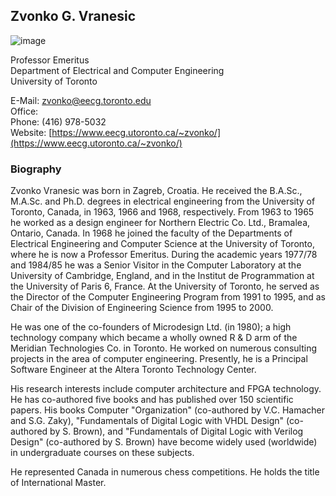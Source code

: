 ## Zvonko G. Vranesic

![image](./images/vranesic.jpg)

Professor Emeritus<br/>
Department of Electrical and Computer Engineering<br/>
University of Toronto

E-Mail: [zvonko@eecg.toronto.edu](mailto:zvonko@eecg.toronto.edu)<br/>
Office: <br/>
Phone: (416) 978-5032<br/>
Website: [https://www.eecg.utoronto.ca/~zvonko/](https://www.eecg.utoronto.ca/~zvonko/)

### Biography

Zvonko Vranesic was born in Zagreb, Croatia. He received the B.A.Sc., M.A.Sc. and Ph.D. degrees in electrical engineering from the University of Toronto, Canada, in 1963, 1966 and 1968, respectively. From 1963 to 1965 he worked as a design engineer for Northern Electric Co. Ltd., Bramalea, Ontario, Canada. In 1968 he joined the faculty of the Departments of Electrical Engineering and Computer Science at the University of Toronto, where he is now a Professor Emeritus. During the academic years 1977/78 and 1984/85 he was a Senior Visitor in the Computer Laboratory at the University of Cambridge, England, and in the Institut de Programmation at the University of Paris 6, France.
At the University of Toronto, he served as the Director of the Computer Engineering Program from 1991 to 1995, and as Chair of the Division of Engineering Science from 1995 to 2000.

He was one of the co-founders of Microdesign Ltd. (in 1980); a high technology company which became a wholly owned R & D arm of the Meridian Technologies Co. in Toronto. He worked on numerous consulting projects in the area of computer engineering. Presently, he is a Principal Software Engineer at the Altera Toronto Technology Center.

His research interests include computer architecture and FPGA technology. He has co-authored five books and has published over 150 scientific papers. His books Computer "Organization" (co-authored by V.C. Hamacher and S.G. Zaky), "Fundamentals of Digital Logic with VHDL Design" (co-authored by S. Brown), and "Fundamentals of Digital Logic with Verilog Design" (co-authored by S. Brown) have become widely used (worldwide) in undergraduate courses on these subjects.

He represented Canada in numerous chess competitions. He holds the title of International Master.
